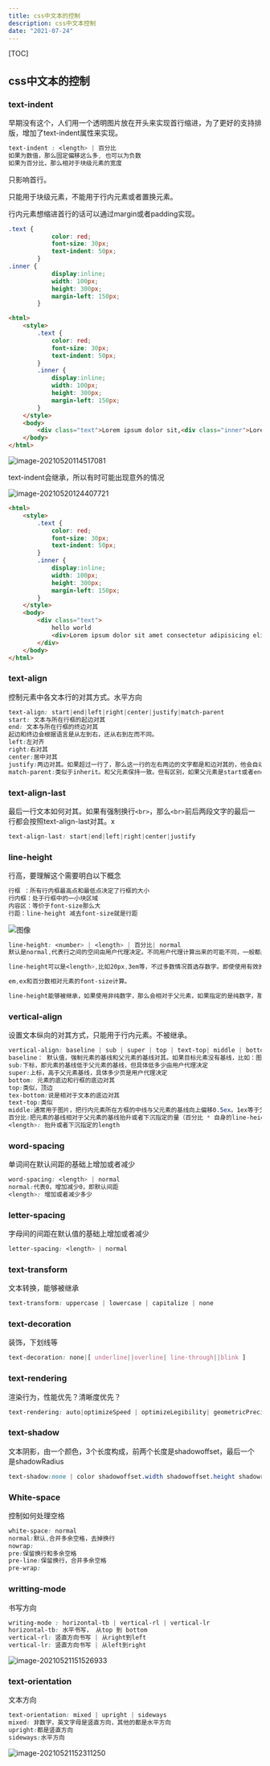 ```yaml
---
title: css中文本的控制
description: css中文本控制
date: "2021-07-24"
---
```

[TOC]
## css中文本的控制

### text-indent

早期没有这个，人们用一个透明图片放在开头来实现首行缩进，为了更好的支持排版，增加了text-indent属性来实现。

```css
text-indent : <length> | 百分比
如果为数值，那么固定偏移这么多, 也可以为负数
如果为百分比，那么相对于块级元素的宽度
```

只影响首行。

只能用于块级元素，不能用于行内元素或者置换元素。

行内元素想缩进首行的话可以通过margin或者padding实现。

```css
.text {
            color: red;
            font-size: 30px;
            text-indent: 50px;
        }
.inner {
            display:inline;
            width: 100px;
            height: 300px;
            margin-left: 150px;
        }
```

```html
<html>
    <style>
        .text {
            color: red;
            font-size: 30px;
            text-indent: 50px;
        }
        .inner {
            display:inline;
            width: 100px;
            height: 300px;
            margin-left: 150px;
        }
    </style>
    <body>
        <div class="text">Lorem ipsum dolor sit,<div class="inner">Lorem ipsum dolor sit amet consectetur adipisicing elit. Laudantium dolores laborum ut veniam laboriosam, at provident iusto non? Eveniet commodi dolorum rem natus sit error ducimus, veritatis iste consequatur! Soluta quae praesentium necessitatibus tenetur laudantium neque obcaecati eveniet earum corrupti.</div> amet consectetur adipisicing elit. Numquam sequi at minus molestias architecto aliquam, nihil neque amet ipsam tenetur eum aliquid fugiat odit harum cumque impedit quam nisi, earum deserunt natus ratione qui? Totam earum velit soluta aliquam sunt sequi dolores hic praesentium! Sunt perspiciatis optio, fugiat iusto ad unde consequatur magnam cumque blanditiis pariatur porro quis vitae repellat debitis non animi quae laboriosam excepturi ea! Voluptatum natus veniam ab sequi molestiae perferendis necessitatibus minima dolor, consequatur, laborum numquam, temporibus repellat! Reprehenderit quo quis error dolorem iure repellendus! Quisquam aperiam sed, odio soluta deleniti sunt velit ipsum excepturi saepe.</div>
    </body>
</html>
```

![image-20210520114517081](https://tva1.sinaimg.cn/large/008i3skNgy1gqoqw7d5kbj30yo0ian24.jpg)

text-indent会继承，所以有时可能出现意外的情况

![image-20210520124407721](https://tva1.sinaimg.cn/large/008i3skNgy1gqoslf8lgsj30ta0dcgol.jpg)

```html
<html>
    <style>
        .text {
            color: red;
            font-size: 30px;
            text-indent: 50px;
        }
        .inner {
            display:inline;
            width: 100px;
            height: 300px;
            margin-left: 150px;
        }
    </style>
    <body>
        <div class="text">
            hello world
            <div>Lorem ipsum dolor sit amet consectetur adipisicing elit. Debitis consequuntur deleniti accusantium? Sapiente odio error, enim cumque sed vero minus quas aspernatur, saepe placeat dolor porro. Eum numquam laboriosam natus cupiditate, quasi quae eligendi illo tempora nulla consequuntur quaerat blanditiis nihil illum officiis molestiae sapiente officia ab vitae doloribus provident.</div>
        </div>
    </body>
</html>
```

### text-align

控制元素中各文本行的对其方式。水平方向

```css
text-align: start|end|left|right|center|justify|match-parent
start: 文本与所在行框的起边对其
end: 文本与所在行框的终边对其
起边和终边会根据语言是从左到右，还从右到左而不同。
left:左对齐
right:右对其
center:居中对其
justify:两边对其。如果超过一行了，那么这一行的左右两边的文字都是和边对其的，他会自动调整文字中的单词和字母间的间距。这种通常用于印刷。
match-parent:类似于inherit。和父元素保持一致。但有区别，如果父元素是start或者end，match-parent后会变为left,right。而inherit则会保持不变
```

### text-align-last

最后一行文本如何对其。如果有强制换行`<br>`，那么`<br>`前后两段文字的最后一行都会按照text-align-last对其。x

```css
text-align-last: start|end|left|right|center|justify
```

### line-height

行高，要理解这个需要明白以下概念

```css
行框 ：所有行内框最高点和最低点决定了行框的大小
行内框：处于行框中的一小块区域
内容区：等价于font-size那么大
行距：line-height 减去font-size就是行距
```

![图像](https://tva1.sinaimg.cn/large/008i3skNgy1gqoygrp2nrj31cw0esq9l.jpg)

```css
line-height: <number> | <length> | 百分比| normal
默认是normal,代表行之间的空间由用户代理决定。不同用户代理计算出来的可能不同，一般都是字体的1.2倍。

line-height可以是<length>,比如20px,3em等，不过多数情况首选存数字。即使使用有效的长度量，比如4cm，浏览器使用的具体量也可能与实际情况不符合。

em,ex和百分数相对元素的font-size计算。

line-height能够被继承，如果使用非纯数字，那么会相对于父元素，如果指定的是纯数字，那么都是相对自身的font-size的大小。
```

### vertical-align

设置文本纵向的对其方式，只能用于行内元素。不被继承。

```css
vertical-align: baseline | sub | super | top | text-top| middle | bottom | text-bottom | <length> | 百分比
baseline： 默认值，强制元素的基线和父元素的基线对其。如果目标元素没有基线，比如：图片，那么就是基线和元素的底端对其。
sub:下标，即元素的基线低于父元素的基线，但具体低多少由用户代理决定
super:上标，高于父元素基线，具体多少页是用户代理决定
bottom: 元素的底边和行框的底边对其
top:类似，顶边
tex-bottom:说是相对于文本的底边对其
text-top:类似
middle:通常用于图片，把行内元素所在方框的中线与父元素的基线向上偏移0.5ex。1ex等于父元素的font-size。
百分比:把元素的基线相对于父元素的基线抬升或者下沉指定的量（百分比 * 自身的line-height）。
<length>: 抬升或者下沉指定的length
```

### word-spacing

单词间在默认间距的基础上增加或者减少

```css
word-spacing: <length> | normal
normal:代表0，增加减少0，即默认间距
<length>: 增加或者减少多少
```

### letter-spacing

字母间的间距在默认值的基础上增加或者减少

```css
letter-spacing: <length> | normal
```

### text-transform

文本转换，能够被继承

```css
text-transform: uppercase | lowercase | capitalize | none
```

### text-decoration

装饰，下划线等

```css
text-decoration: none|[ underline||overline| line-through||blink ]
```

### text-rendering

渲染行为，性能优先？清晰度优先？

```css
text-rendering: auto|optimizeSpeed | optimizeLegibility| geometricPrecision
```

### text-shadow

文本阴影，由一个颜色，3个长度构成，前两个长度是shadowoffset，最后一个是shadowRadius

```css
text-shadow:none | color shadowoffset.width shadowoffset.height shadowradius
```

### White-space

控制如何处理空格

```css
white-space: normal
normal:默认,合并多余空格，去掉换行
nowrap:
pre:保留换行和多余空格
pre-line:保留换行，合并多余空格
pre-wrap:
```

### writting-mode

书写方向

```css
writing-mode : horizontal-tb | vertical-rl | vertical-lr
horizontal-tb: 水平书写， 从top 到 bottom
vertical-rl: 竖直方向书写 | 从right到left
vertical-lr: 竖直方向书写 | 从left到right
```

![image-20210521151526933](https://tva1.sinaimg.cn/large/008i3skNgy1gqq2l8fn6hj30m20q0mzn.jpg)



### text-orientation

文本方向

```css
text-orientation: mixed | upright | sideways
mixed: 非数字，英文字母是竖直方向，其他的都是水平方向
upright:都是竖直方向
sideways:水平方向
```

![image-20210521152311250](https://tva1.sinaimg.cn/large/008i3skNgy1gqq2t6t2adj307o09mmxh.jpg)